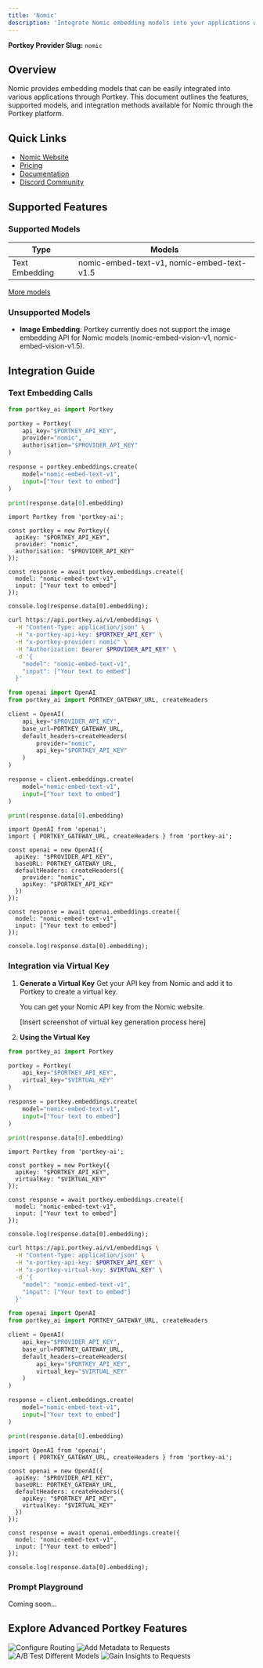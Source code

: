 ```yaml
---
title: 'Nomic'
description: 'Integrate Nomic embedding models into your applications with Portkey'
---
```


**Portkey Provider Slug:** `nomic`

## Overview

Nomic provides embedding models that can be easily integrated into various applications through Portkey. This document outlines the features, supported models, and integration methods available for Nomic through the Portkey platform.

## Quick Links

- [Nomic Website](https://www.nomic.ai/)
- [Pricing](https://atlas.nomic.ai/#pricing)
- [Documentation](https://docs.nomic.ai/index.html)
- [Discord Community](https://discord.com/invite/myY5YDR8z8)

## Supported Features

### Supported Models

| Type | Models |
|------|--------|
| Text Embedding | nomic-embed-text-v1, nomic-embed-text-v1.5 |

[More models](https://docs.nomic.ai/atlas/models/text-embedding)

### Unsupported Models

- **Image Embedding**: Portkey currently does not support the image embedding API for Nomic models (nomic-embed-vision-v1, nomic-embed-vision-v1.5).

## Integration Guide

### Text Embedding Calls

<CodeGroup>

```Python python
from portkey_ai import Portkey

portkey = Portkey(
    api_key="$PORTKEY_API_KEY",
    provider="nomic",
    authorisation="$PROVIDER_API_KEY"
)

response = portkey.embeddings.create(
    model="nomic-embed-text-v1",
    input=["Your text to embed"]
)

print(response.data[0].embedding)
```

```Node node
import Portkey from 'portkey-ai';

const portkey = new Portkey({
  apiKey: "$PORTKEY_API_KEY",
  provider: "nomic",
  authorisation: "$PROVIDER_API_KEY"
});

const response = await portkey.embeddings.create({
  model: "nomic-embed-text-v1",
  input: ["Your text to embed"]
});

console.log(response.data[0].embedding);
```

```bash cURL
curl https://api.portkey.ai/v1/embeddings \
  -H "Content-Type: application/json" \
  -H "x-portkey-api-key: $PORTKEY_API_KEY" \
  -H "x-portkey-provider: nomic" \
  -H "Authorization: Bearer $PROVIDER_API_KEY" \
  -d '{
    "model": "nomic-embed-text-v1",
    "input": ["Your text to embed"]
  }'
```

```Python OpenAI Python SDK
from openai import OpenAI
from portkey_ai import PORTKEY_GATEWAY_URL, createHeaders

client = OpenAI(
    api_key="$PROVIDER_API_KEY",
    base_url=PORTKEY_GATEWAY_URL,
    default_headers=createHeaders(
        provider="nomic",
        api_key="$PORTKEY_API_KEY"
    )
)

response = client.embeddings.create(
    model="nomic-embed-text-v1",
    input=["Your text to embed"]
)

print(response.data[0].embedding)
```

```Node OpenAI Node SDK
import OpenAI from 'openai';
import { PORTKEY_GATEWAY_URL, createHeaders } from 'portkey-ai';

const openai = new OpenAI({
  apiKey: "$PROVIDER_API_KEY",
  baseURL: PORTKEY_GATEWAY_URL,
  defaultHeaders: createHeaders({
    provider: "nomic",
    apiKey: "$PORTKEY_API_KEY"
  })
});

const response = await openai.embeddings.create({
  model: "nomic-embed-text-v1",
  input: ["Your text to embed"]
});

console.log(response.data[0].embedding);
```

</CodeGroup>

### Integration via Virtual Key

1. **Generate a Virtual Key**
   Get your API key from Nomic and add it to Portkey to create a virtual key.

   You can get your Nomic API key from the Nomic website.

   [Insert screenshot of virtual key generation process here]

2. **Using the Virtual Key**

<CodeGroup>

```Python python
from portkey_ai import Portkey

portkey = Portkey(
    api_key="$PORTKEY_API_KEY",
    virtual_key="$VIRTUAL_KEY"
)

response = portkey.embeddings.create(
    model="nomic-embed-text-v1",
    input=["Your text to embed"]
)

print(response.data[0].embedding)
```

```Node node
import Portkey from 'portkey-ai';

const portkey = new Portkey({
  apiKey: "$PORTKEY_API_KEY",
  virtualKey: "$VIRTUAL_KEY"
});

const response = await portkey.embeddings.create({
  model: "nomic-embed-text-v1",
  input: ["Your text to embed"]
});

console.log(response.data[0].embedding);
```

```bash cURL
curl https://api.portkey.ai/v1/embeddings \
  -H "Content-Type: application/json" \
  -H "x-portkey-api-key: $PORTKEY_API_KEY" \
  -H "x-portkey-virtual-key: $VIRTUAL_KEY" \
  -d '{
    "model": "nomic-embed-text-v1",
    "input": ["Your text to embed"]
  }'
```

```Python OpenAI Python SDK
from openai import OpenAI
from portkey_ai import PORTKEY_GATEWAY_URL, createHeaders

client = OpenAI(
    api_key="$PROVIDER_API_KEY",
    base_url=PORTKEY_GATEWAY_URL,
    default_headers=createHeaders(
        api_key="$PORTKEY_API_KEY",
        virtual_key="$VIRTUAL_KEY"
    )
)

response = client.embeddings.create(
    model="nomic-embed-text-v1",
    input=["Your text to embed"]
)

print(response.data[0].embedding)
```

```Node OpenAI Node SDK
import OpenAI from 'openai';
import { PORTKEY_GATEWAY_URL, createHeaders } from 'portkey-ai';

const openai = new OpenAI({
  apiKey: "$PROVIDER_API_KEY",
  baseURL: PORTKEY_GATEWAY_URL,
  defaultHeaders: createHeaders({
    apiKey: "$PORTKEY_API_KEY",
    virtualKey: "$VIRTUAL_KEY"
  })
});

const response = await openai.embeddings.create({
  model: "nomic-embed-text-v1",
  input: ["Your text to embed"]
});

console.log(response.data[0].embedding);
```

</CodeGroup>

### Prompt Playground

Coming soon...

## Explore Advanced Portkey Features

<CardGroup cols={2}>
  <Card title="Configure Routing" href="/docs/product/ai-gateway/routing">
    <img src="/api/placeholder/400/320" alt="Configure Routing" />
  </Card>
  <Card title="Add Metadata to Requests" href="/docs/product/observability/metadata">
    <img src="/api/placeholder/400/320" alt="Add Metadata to Requests" />
  </Card>
  <Card title="A/B Test Different Models" href="/docs/product/ai-gateway/load-balance">
    <img src="/api/placeholder/400/320" alt="A/B Test Different Models" />
  </Card>
  <Card title="Gain Insights to Requests" href="/docs/product/observability/traces">
    <img src="/api/placeholder/400/320" alt="Gain Insights to Requests" />
  </Card>
</CardGroup>